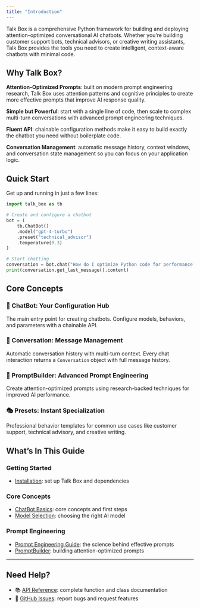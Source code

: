 ```yaml
---
title: "Introduction"
---
```


Talk Box is a comprehensive Python framework for building and deploying attention-optimized conversational AI chatbots. Whether you're building customer support bots, technical advisors, or creative writing assistants, Talk Box provides the tools you need to create intelligent, context-aware chatbots with minimal code.

## Why Talk Box?

**Attention-Optimized Prompts**: built on modern prompt engineering research, Talk Box uses attention patterns and cognitive principles to create more effective prompts that improve AI response quality.

**Simple but Powerful**: start with a single line of code, then scale to complex multi-turn conversations with advanced prompt engineering techniques.

**Fluent API**: chainable configuration methods make it easy to build exactly the chatbot you need without boilerplate code.

**Conversation Management**: automatic message history, context windows, and conversation state management so you can focus on your application logic.

## Quick Start

Get up and running in just a few lines:

```python
import talk_box as tb

# Create and configure a chatbot
bot = (
    tb.ChatBot()
    .model("gpt-4-turbo")
    .preset("technical_advisor")
    .temperature(0.3)
)

# Start chatting
conversation = bot.chat("How do I optimize Python code for performance?")
print(conversation.get_last_message().content)
```

## Core Concepts

### 🤖 ChatBot: Your Configuration Hub

The main entry point for creating chatbots. Configure models, behaviors, and parameters with a
chainable API.

### 💬 Conversation: Message Management

Automatic conversation history with multi-turn context. Every chat interaction returns a
`Conversation` object with full message history.

### 📝 PromptBuilder: Advanced Prompt Engineering

Create attention-optimized prompts using research-backed techniques for improved AI performance.

### 🎭 Presets: Instant Specialization

Professional behavior templates for common use cases like customer support, technical advisory, and creative writing.

## What's In This Guide

### Getting Started

- [Installation](installation.qmd): set up Talk Box and dependencies

### Core Concepts

- [ChatBot Basics](chatbot-basics.qmd): core concepts and first steps
- [Model Selection](model-selection.qmd): choosing the right AI model

### Prompt Engineering

- [Prompt Engineering Guide](prompt-engineering-guide.qmd): the science behind effective prompts
- [PromptBuilder](prompt-builder.qmd): building attention-optimized prompts

---

## Need Help?

- 📚 [API Reference](/reference/index.qmd): complete function and class documentation
- 🐛 [GitHub Issues](https://github.com/rich-iannone/talk-box/issues): report bugs and request features
